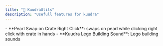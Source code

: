 ```yaml
---
title: "🌋 KuudraUtils"
description: "Usefull features for kuudra"
---
```


<Accordion title="General" icon="gear">
  - **Pearl Swap on Crate Right Click**: swaps on pearl while clicking right click with crate in hands
  - **Kuudra Lego Building Sound**: Lego building sounds
</Accordion>